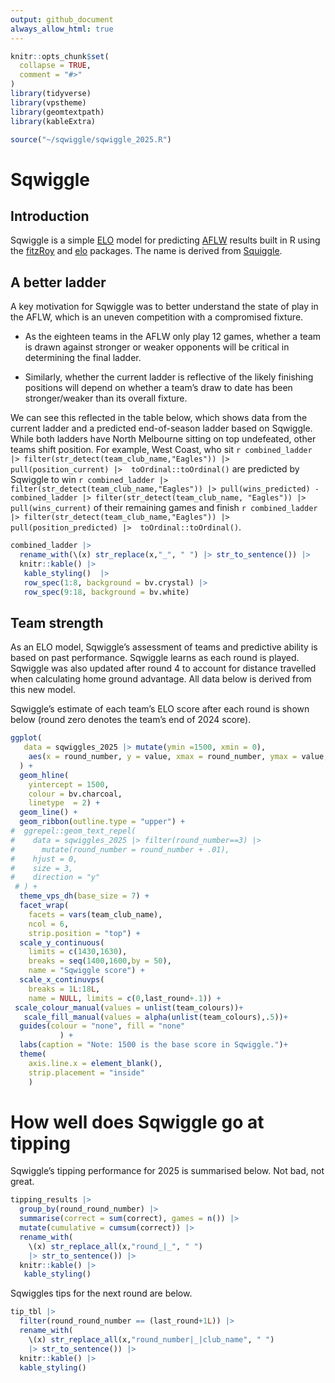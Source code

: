 ```yaml
---
output: github_document
always_allow_html: true
---
```


<!-- README.md is generated from README.Rmd. Please edit that file -->

```r
knitr::opts_chunk$set(
  collapse = TRUE,
  comment = "#>"
)
library(tidyverse)
library(vpstheme)
library(geomtextpath)
library(kableExtra)
```

```r

source("~/sqwiggle/sqwiggle_2025.R")

```

# Sqwiggle

## Introduction

<!-- badges: start -->

<!-- badges: end -->

Sqwiggle is a simple [ELO](https://cran.r-project.org/web/packages/fitzRoy/vignettes/elo-ratings-example.html) model for predicting [AFLW](https://www.afl.com.au/aflw) results built in R using the [fitzRoy](https://cran.r-project.org/web/packages/fitzRoy/index.html) and [elo](https://cran.r-project.org/web/packages/elo/index.html) packages. The name is derived from [Squiggle](https://squiggle.com.au/).

## A better ladder

A key motivation for Sqwiggle was to better understand the state of play in the AFLW, which is an uneven competition with a compromised fixture.

-   As the eighteen teams in the AFLW only play 12 games, whether a team is drawn against stronger or weaker opponents will be critical in determining the final ladder.

-   Similarly, whether the current ladder is reflective of the likely finishing positions will depend on whether a team's draw to date has been stronger/weaker than its overall fixture.

We can see this reflected in the table below, which shows data from the current ladder and a predicted end-of-season ladder based on Sqwiggle. While both ladders have North Melbourne sitting on top undefeated, other teams shift position. For example, West Coast, who sit `r combined_ladder |> filter(str_detect(team_club_name,"Eagles")) |>  pull(position_current) |>  toOrdinal::toOrdinal()` are predicted by Sqwiggle to win `r combined_ladder |> filter(str_detect(team_club_name,"Eagles")) |> pull(wins_predicted) - combined_ladder |> filter(str_detect(team_club_name, "Eagles")) |> pull(wins_current)` of their remaining games and finish `r combined_ladder |> filter(str_detect(team_club_name,"Eagles")) |>  pull(position_predicted) |>  toOrdinal::toOrdinal()`.

```r

combined_ladder |>
  rename_with(\(x) str_replace(x,"_", " ") |> str_to_sentence()) |> 
  knitr::kable() |> 
   kable_styling()  |> 
   row_spec(1:8, background = bv.crystal) |> 
   row_spec(9:18, background = bv.white)

```

## Team strength

As an ELO model, Sqwiggle's assessment of teams and predictive ability is based on past performance. Sqwiggle learns as each round is played. Sqwiggle was also updated after round 4 to account for distance travelled when calculating home ground advantage. All data below is derived from this new model.

Sqwiggle's estimate of each team's ELO score after each round is shown below (round zero denotes the team's end of 2024 score).

```r

ggplot(
   data = sqwiggles_2025 |> mutate(ymin =1500, xmin = 0),
    aes(x = round_number, y = value, xmax = round_number, ymax = value, ymin = ymin, xmin = xmin, colour = team_club_name, label = team_club_name, fill = team_club_name)
  ) +
  geom_hline(
    yintercept = 1500, 
    colour = bv.charcoal, 
    linetype  = 2) +
  geom_line() +
  geom_ribbon(outline.type = "upper") +
#  ggrepel::geom_text_repel(
#    data = sqwiggles_2025 |> filter(round_number==3) |> 
#      mutate(round_number = round_number + .01),
#    hjust = 0,
#    size = 3,
#    direction = "y"
 # ) +
  theme_vps_dh(base_size = 7) +
  facet_wrap(
    facets = vars(team_club_name),
    ncol = 6,
    strip.position = "top") +
  scale_y_continuous(
    limits = c(1430,1630),
    breaks = seq(1400,1600,by = 50),
    name = "Sqwiggle score") +
  scale_x_continuvps(
    breaks = 1L:18L, 
    name = NULL, limits = c(0,last_round+.1)) +
 scale_colour_manual(values = unlist(team_colours))+
   scale_fill_manual(values = alpha(unlist(team_colours),.5))+
  guides(colour = "none", fill = "none"
           ) +
  labs(caption = "Note: 1500 is the base score in Sqwiggle.")+
  theme(
    axis.line.x = element_blank(),
    strip.placement = "inside"
    )

```

# How well does Sqwiggle go at tipping

Sqwiggle's tipping performance for 2025 is summarised below. Not bad, not great.

```r

tipping_results |> 
  group_by(round_round_number) |> 
  summarise(correct = sum(correct), games = n()) |> 
  mutate(cumulative = cumsum(correct)) |> 
  rename_with(
    \(x) str_replace_all(x,"round_|_", " ")
    |> str_to_sentence()) |> 
  knitr::kable() |> 
   kable_styling() 

```

Sqwiggles tips for the next round are below.

```r

tip_tbl |> 
  filter(round_round_number == (last_round+1L)) |> 
  rename_with(
    \(x) str_replace_all(x,"round_number|_|club_name", " ")
    |> str_to_sentence()) |> 
  knitr::kable() |> 
  kable_styling()

```
